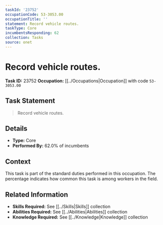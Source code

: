 ```yaml
---
taskId: '23752'
occupationCode: 53-3053.00
occupationTitle: ''
statement: Record vehicle routes.
taskType: Core
incumbentsResponding: 62
collection: Tasks
source: onet
---
```

# Record vehicle routes.

**Task ID:** 23752
**Occupation:** [[../Occupations|Occupation]] with code `53-3053.00`

## Task Statement

> Record vehicle routes.

## Details

- **Type:** Core
- **Performed By:** 62.0% of incumbents

## Context

This task is part of the standard duties performed in this occupation. The percentage indicates how common this task is among workers in the field.

## Related Information

- **Skills Required:** See [[../Skills|Skills]] collection
- **Abilities Required:** See [[../Abilities|Abilities]] collection
- **Knowledge Required:** See [[../Knowledge|Knowledge]] collection
